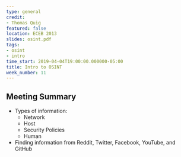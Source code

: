```yaml
---
type: general
credit:
- Thomas Quig
featured: false
location: ECEB 2013
slides: osint.pdf
tags:
- osint
- intro
time_start: 2019-04-04T19:00:00.000000-05:00
title: Intro to OSINT
week_number: 11
---
```

## Meeting Summary
- Types of information:
  - Network
  - Host
  - Security Policies
  - Human
- Finding information from Reddit, Twitter, Facebook, YouTube, and GitHub